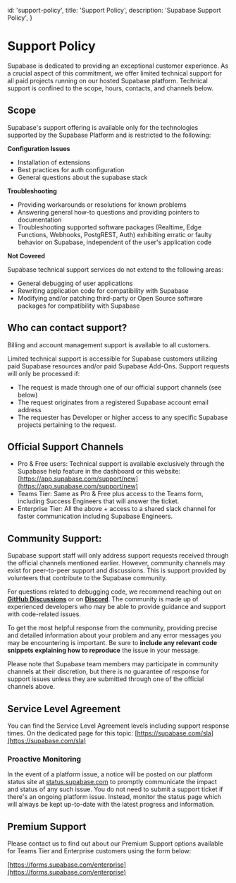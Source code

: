 
  id: 'support-policy',
  title: 'Support Policy',
  description: 'Supabase Support Policy',
}

# Support Policy

Supabase is dedicated to providing an exceptional customer experience. As a crucial aspect of
this commitment, we offer limited technical support for all paid projects running on our hosted Supabase platform. Technical support is confined to the scope, hours, contacts, and channels below.

## Scope

Supabase's support offering is available only for the technologies supported by the Supabase Platform and is restricted to the following:

**Configuration Issues**

- Installation of extensions
- Best practices for auth configuration
- General questions about the supabase stack

**Troubleshooting**

- Providing workarounds or resolutions for known problems
- Answering general how-to questions and providing pointers to documentation
- Troubleshooting supported software packages (Realtime, Edge Functions, Webhooks, PostgREST, Auth) exhibiting erratic or faulty behavior on Supabase, independent of the user's application code

**Not Covered**

Supabase technical support services do not extend to the following areas:

- General debugging of user applications
- Rewriting application code for compatibility with Supabase
- Modifying and/or patching third-party or Open Source software packages for compatibility with Supabase

## Who can contact support?

Billing and account management support is available to all customers.

Limited technical support is accessible for Supabase customers utilizing paid Supabase resources and/or paid Supabase Add-Ons. Support requests will only be processed if:

- The request is made through one of our official support channels (see below)
- The request originates from a registered Supabase account email address
- The requester has Developer or higher access to any specific Supabase projects pertaining to the request.

## Official Support Channels

- Pro & Free users: Technical support is available exclusively through the Supabase help feature in the dashboard or this website: [https://app.supabase.com/support/new](https://app.supabase.com/support/new)
- Teams Tier: Same as Pro & Free plus access to the Teams form, including Success Engineers that will answer the ticket.
- Enterprise Tier: All the above + access to a shared slack channel for faster communication including Supabase Engineers.

## Community Support:

Supabase support staff will only address support requests received through the official channels mentioned earlier. However, community channels may exist for peer-to-peer support and discussions. This is support provided by volunteers that contribute to the Supabase community.

For questions related to debugging code, we recommend reaching out on **[GitHub Discussions](https://github.com/supabase/supabase/discussions)** or on **[Discord](https://discord.supabase.com/)**. The community is made up of experienced developers who may be able to provide guidance and support with code-related issues.

To get the most helpful response from the community, providing precise and detailed information about your problem and any error messages you may be encountering is important. Be sure to **include any relevant code snippets explaining how to reproduce** the issue in your message.

Please note that Supabase team members may participate in community channels at their discretion, but there is no guarantee of response for support issues unless they are
submitted through one of the official channels above.

## Service Level Agreement

You can find the Service Level Agreement levels including support response times. On the dedicated page for this topic:
[https://supabase.com/sla](https://supabase.com/sla)

### Proactive Monitoring

In the event of a platform issue, a notice will be posted on our platform status site at [status.supabase.com](https://status.supabase.com/) to promptly communicate the impact and status of any such issue. You do not need to submit a support ticket if there's an ongoing platform issue. Instead, monitor the status page which will always be kept up-to-date with the latest progress and information.

## Premium Support

Please contact us to find out about our Premium Support options available for Teams Tier and Enterprise customers using the form below:

[https://forms.supabase.com/enterprise](https://forms.supabase.com/enterprise)


